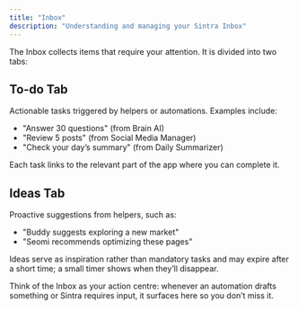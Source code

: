 ```yaml
---
title: "Inbox"
description: "Understanding and managing your Sintra Inbox"
---
```



The Inbox collects items that require your attention. It is divided into two tabs:

## To-do Tab

Actionable tasks triggered by helpers or automations. Examples include:
- "Answer 30 questions" (from Brain AI)
- "Review 5 posts" (from Social Media Manager)
- "Check your day’s summary" (from Daily Summarizer)

Each task links to the relevant part of the app where you can complete it.

## Ideas Tab

Proactive suggestions from helpers, such as:
- "Buddy suggests exploring a new market"
- "Seomi recommends optimizing these pages"

Ideas serve as inspiration rather than mandatory tasks and may expire after a short time; a small timer shows when they’ll disappear.

Think of the Inbox as your action centre: whenever an automation drafts something or Sintra requires input, it surfaces here so you don’t miss it.